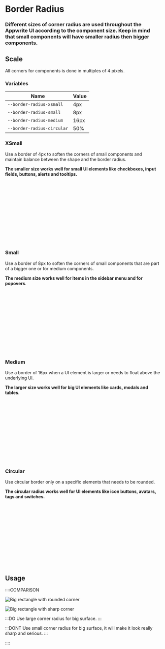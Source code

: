 # Border Radius

### Different sizes of corner radius are used throughout the Appwrite UI according to the component size. Keep in mind that small components will have smaller radius then bigger components.

## Scale

All corners for components is done in multiples of 4 pixels.

### Variables

| Name                       | Value |
| -------------------------- | ----- |
| `--border-radius-xsmall`   | 4px   |
| `--border-radius-small`    | 8px   |
| `--border-radius-medium`   | 16px  |
| `--border-radius-circular` | 50%   |

### XSmall

Use a border of 4px to soften the corners of small components and maintain balance between the shape and the border radius.

**The smaller size works well for small UI elements like checkboxes, input fields, buttons, alerts and tooltips.**

<Preview>
  <div
    class="card"
    style="border-radius: var(--border-radius-xsmall); width: 200px; aspect-ratio: 1 / 1;"
  ></div>
</Preview>

### Small

Use a border of 8px to soften the corners of small components that are part of a bigger one or for medium components.

**The medium size works well for items in the sidebar menu and for popovers.**

<Preview>
  <div
    class="card"
    style="border-radius: var(--border-radius-small); width: 200px; aspect-ratio: 1 / 1;"
  ></div>
</Preview>

### Medium

Use a border of 16px when a UI element is larger or needs to float above the underlying UI.

**The larger size works well for big UI elements like cards, modals and tables.**

<Preview>
  <div
    class="card"
    style="border-radius: var(--border-radius-medium); width: 200px; aspect-ratio: 1 / 1;"
  ></div>
</Preview>

### Circular

Use circular border only on a specific elements that needs to be rounded.

**The circular radius works well for UI elements like icon buttons, avatars, tags and switches.**

<Preview>
  <div
    class="card"
    style="border-radius: var(--border-radius-circular); width: 200px; aspect-ratio: 1 / 1;"
  ></div>
</Preview>

## Usage

<div class="u-margin-block-start-24">
::::COMPARISON

![Big rectangle with rounded corner](/images/border-radius-1.png)

![Big rectangle with sharp corner](/images/border-radius-2.png)

:::DO
Use large corner radius for big surface.
:::

:::DONT
Use small corner radius for big surface, it will make it look really sharp and serious.
:::

::::

</div>
